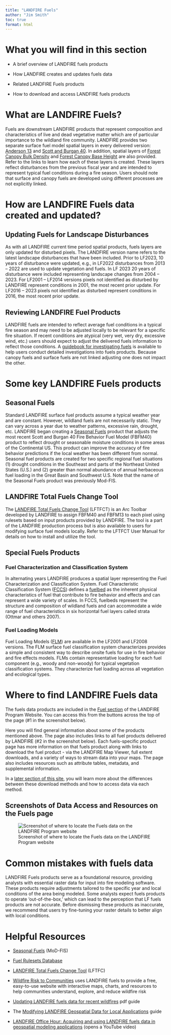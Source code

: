 ---
title: "LANDFIRE Fuels"
author: "Jim Smith"
toc: true
format: html
---
# What you will find in this section

- A brief overview of LANDFIRE fuels products

- How LANDFIRE creates and updates fuels data

- Related LANDFIRE Fuels products

- How to download and access LANDFIRE fuels products

# What are LANDFIRE Fuels?

Fuels are downstream LANDFIRE products that represent composition and characteristics of live and dead vegetative matter which are of particular importance to the wildland fire community. LANDFIRE provides two separate surface fuel model spatial layers in every delivered version: [Anderson 13](https://landfire.gov/fuel/fbfm13) and [Scott and Burgan 40](https://landfire.gov/fuel/fbfm40). In addition, spatial layers of [Forest Canopy Bulk Density](https://landfire.gov/fuel/cbd) and [Forest Canopy Base Height](https://landfire.gov/fuel/cbh) are also provided. Refer to the links to learn how each of these layers is created. These layers reflect disturbances from the previous fiscal year and are intended to represent typical fuel conditions during a fire season. Users should note that surface and canopy fuels are developed using different processes are not explicitly linked. 

# How are LANDFIRE Fuels data created and updated?

## Updating Fuels for Landscape Disturbances

As with all LANDFIRE current time period spatial products, fuels layers are only updated for disturbed pixels. The LANDFIRE version name refers to the latest landscape disturbances that have been included. Prior to LF2023, 10 years of disturbance were updated, e.g., in LF2022 disturbances from 2013 – 2022 are used to update vegetation and fuels. In LF 2023 20 years of disturbance were included representing landscape changes from 2004 – 2023. For LF2001 – LF2014 versions pixels not identified as disturbed by LANDFIRE represent conditions in 2001, the most recent prior update. For LF2016 – 2023 pixels not identified as disturbed represent conditions in 2016, the most recent prior update.

## Reviewing LANDFIRE Fuel Products
LANDFIRE fuels are intended to reflect average fuel conditions in a typical fire season and may need to be adjusted locally to be relevant for a specific fire situation. If recent conditions are atypical (very wet, very dry, excessive wind, etc.) users should expect to adjust the delivered fuels information to reflect those conditions. A [guidebook for investigating fuels](https://research.fs.usda.gov/treesearch/31921) is available to help users conduct detailed investigations into fuels products. Because canopy fuels and surface fuels are not linked adjusting one does not impact the other.

# Some key LANDFIRE Fuels products

## Seasonal Fuels

Standard LANDFIRE surface fuel products assume a typical weather year and are constant. However, wildland fuels are not necessarily static. They can vary across a year due to weather patterns, excessive rain, drought, etc. LANDFIRE began creating a [Seasonal Fuels](https://www.landfire.gov/fuel/lfmodfis) product that adjusts the most recent Scott and Burgan 40 Fire Behavior Fuel Model (FBFM40) product to reflect drought or seasonable moisture conditions in some areas of the Continental US. This product can improve the accuracy of fire behavior predictions if the local weather has been different from normal. Seasonal fuel products are created for two specific regional fuel situations (1) drought conditions in the Southeast and parts of the Northeast United States (U.S.) and (2) greater than normal abundance of annual herbaceous fuel loading in the Great Basin and Southwest U.S. Note that the name of the Seasonal Fuels product was previously Mod-FIS. 

## LANDFIRE Total Fuels Change Tool

The [LANDFIRE Total Fuels Change Tool](https://landfire.gov/resources/lftfc) (LFTFCT) is an Arc Toolbar developed by LANDFIRE to assign FBFM40 and FBFM13 to each pixel using rulesets based on input products provided by LANDFIRE. The tool is a part of the LANDFIRE production process but is also available to users for modifying surface fuel models locally. Refer to the LFTFCT User Manual for details on how to install and utilize the tool.

## Special Fuels Products

### Fuel Characterization and Classification System

In alternating years LANDFIRE produces a spatial layer representing the Fuel Characterization and Classification System. Fuel Characteristic Classification System ([FCCS](https://www.landfire.gov/fuel/fccs)) defines a [fuelbed](https://www.fs.usda.gov/pnw/fera/research/tutorials/materials/fccs_tutorial_html/index.htm) as the inherent physical characteristics of fuel that contribute to fire behavior and effects and can represent a wide variety of scales. In FCCS, fuelbeds represent the structure and composition of wildland fuels and can accommodate a wide range of fuel characteristics in six horizontal fuel layers called strata (Ottmar and others 2007).

### Fuel Loading Models

Fuel Loading Models ([FLM](https://www.landfire.gov/fuel/flm)) are available in the LF2001 and LF2008 versions. The FLM surface fuel classification system characterizes provides a simple and consistent way to describe onsite fuels for use in fire behavior and fire effects models. FLMs contain representative loading for each fuel component (e.g., woody and non-woody) for typical vegetation classification systems. They characterize fuel loading across all vegetation and ecological types.

# Where to find LANDFIRE Fuels data

The fuels data products are included in the [Fuel section](https://landfire.gov/fuel) of the LANDFIRE Program Website. You can access this from the buttons across the top of the page (#1 in the screenshot below).

Here you will find general information about some of the products mentioned above. The page also includes links to all fuel products delivered by LANDFIRE (#2 in the screenshot below). Each fuels-specific product page has more information on that fuels product along with links to download the fuel product - via the LANDFIRE Map Viewer, full extent downloads, and a variety of ways to stream data into your maps. The page also includes resources such as attribute tables, metadata, and supplemental information.

::: callout-note
In a [later section of this site](../../../Get_Data/1-ways-to-get-data.qmd), you will learn more about the differences between these download methods and how to access data via each method.
:::

## Screenshots of Data Access and Resources on the Fuels page

![Screenshot of where to locate the Fuels data on the LANDFIRE Program website](images/Fuels_lfgov.bmp){fig-alt="Arrow labeled 1 pointing to the Fuels link on the top navigation bar of the LANDFIRE Program website main and an arrow labeled 2 pointing to three sections of that page - Surface Fuel, Canopy Fuel, and Fuel Vegetation - beneath which are all the LANDFIRE fuels datasets."}

# Common mistakes with fuels data

LANDFIRE Fuels products serve as a foundational resource, providing analysts with essential raster data for input into fire modeling software. These products require adjustments tailored to the specific year and local conditions of the area being modeled. Some analysts expect fuels products to operate 'out-of-the-box,' which can lead to the perception that LF fuels products are not accurate. Before dismissing these products as inaccurate, we recommend that users try fine-tuning your raster details to better align with local conditions.

# Helpful Resources

- [Seasonal Fuels](https://www.landfire.gov/fuel/lfmodfis) (MoD-FIS)

- [Fuel Rulesets Database](https://www.landfire.gov/fuel/fuel_rulesets_db)

- [LANDFIRE Total Fuels Change Tool](https://www.landfire.gov/resources/lftfc) (LFTFC)

- [Wildfire Risk to Communities](https://wildfirerisk.org/) uses LANDFIRE fuels to provide a free, easy-to-use website with interactive maps, charts, and resources to help communities understand, explore, and reduce wildfire risk

- [Updating LANDFIRE fuels data for recent wildfires](https://www.conservationgateway.org/ConservationPractices/FireLandscapes/LANDFIRE/Documents/Updating%20LF%20fuels%20data_Mar%2021_Blankenship.pdf) pdf guide

- The [Modifying LANDFIRE Geospatial Data for Local Applications](https://shagen37.github.io/LANDFIRE_101/LANDFIRE_Datasets/1_Vegetation/Existing_Vegetation/Balaji%20et%20al.,%20(2023)) guide

- [LANDFIRE Office Hour: Acquiring and using LANDFIRE fuels data in geospatial modeling applications](https://youtu.be/FNtey0ALZK4) (opens a YouTube video)